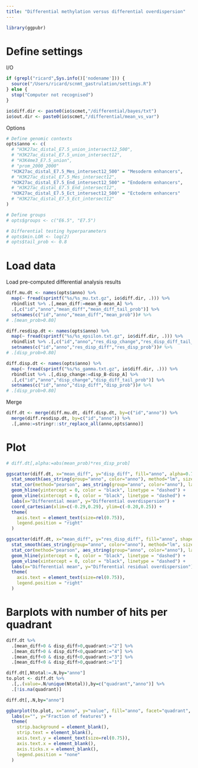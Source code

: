 ```yaml
---
title: "Differential methylation versus differential overdispersion"
---
```


```r
library(ggpubr)
```

# Define settings

I/O
```r
if (grepl("ricard",Sys.info()['nodename'])) {
  source("/Users/ricard/scnmt_gastrulation/settings.R")
} else {
  stop("Computer not recognised")
}

io$diff.dir <- paste0(io$scmet,"/differential/bayes/txt")
io$out.dir <- paste0(io$scmet,"/differential/mean_vs_var")
```

Options
```r
# Define genomic contexts
opts$anno <- c(
  # "H3K27ac_distal_E7.5_union_intersect12_500",
  # "H3K27ac_distal_E7.5_union_intersect12",
  # "H3K4me3_E7.5_union",
  # "prom_2000_2000"
  "H3K27ac_distal_E7.5_Mes_intersect12_500" = "Mesoderm enhancers",
  # "H3K27ac_distal_E7.5_Mes_intersect12",
  "H3K27ac_distal_E7.5_End_intersect12_500" = "Endoderm enhancers",
  # "H3K27ac_distal_E7.5_End_intersect12",
  "H3K27ac_distal_E7.5_Ect_intersect12_500" = "Ectoderm enhancers"
  # "H3K27ac_distal_E7.5_Ect_intersect12"
)

# Define groups
# opts$groups <- c("E6.5", "E7.5")

# Differential testing hyperparameters
# opts$min.LOR <- log(2)
# opts$tail_prob <- 0.8
```

# Load data

Load pre-computed differential analysis results
```r
diff.mu.dt <- names(opts$anno) %>% 
  map(~ fread(sprintf("%s/%s_mu.txt.gz", io$diff.dir, .))) %>%
  rbindlist %>% .[,mean_diff:=mean_B-mean_A] %>%
  .[,c("id","anno","mean_diff","mean_diff_tail_prob")] %>%
  setnames(c("id","anno","mean_diff","mean_prob"))# %>%
# .[mean_prob>0.80]

diff.resdisp.dt <- names(opts$anno) %>%
  map(~ fread(sprintf("%s/%s_epsilon.txt.gz", io$diff.dir, .))) %>%
  rbindlist %>% .[,c("id","anno","res_disp_change","res_disp_diff_tail_prob")] %>%
  setnames(c("id","anno","res_disp_diff","res_disp_prob"))# %>%
# .[disp_prob>0.80]

diff.disp.dt <- names(opts$anno) %>% 
  map(~ fread(sprintf("%s/%s_gamma.txt.gz", io$diff.dir, .))) %>%
  rbindlist %>% .[,disp_change:=disp_B-disp_A] %>%
  .[,c("id","anno","disp_change","disp_diff_tail_prob")] %>%
  setnames(c("id","anno","disp_diff","disp_prob"))# %>%
# .[disp_prob>0.80]
```

Merge
```r
diff.dt <- merge(diff.mu.dt, diff.disp.dt, by=c("id","anno")) %>%
  merge(diff.resdisp.dt, by=c("id","anno")) %>%
  .[,anno:=stringr::str_replace_all(anno,opts$anno)]
```

# Plot 

```r
# diff.dt[,alpha:=abs(mean_prob)*res_disp_prob]

ggscatter(diff.dt, x="mean_diff", y="disp_diff", fill="anno", alpha=0.7, shape=21, size=1.25) +
  stat_smooth(aes_string(group="anno", color="anno"), method="lm", size=0.75, se=T, alpha=0.25) +
  stat_cor(method="pearson", aes_string(group="anno", color="anno"), label.x.npc = 0.6, label.y.npc = 0.9, size=3) +
  geom_hline(yintercept = 0, color = "black", linetype = "dashed") +
  geom_vline(xintercept = 0, color = "black", linetype = "dashed") +
  labs(x="Differential mean", y="Differential overdispersion") +
  coord_cartesian(xlim=c(-0.29,0.29), ylim=c(-0.20,0.25)) +
  theme(
    axis.text = element_text(size=rel(0.75)),
    legend.position = "right"
  )
```

```r
ggscatter(diff.dt, x="mean_diff", y="res_disp_diff", fill="anno", shape=21, size=1.25) +
  stat_smooth(aes_string(group="anno", color="anno"), method="lm", size=0.75, se=T, alpha=0.25) +
  stat_cor(method="pearson", aes_string(group="anno", color="anno"), label.x.npc = 0.6, label.y.npc = 0.12, size=3) +
  geom_hline(yintercept = 0, color = "black", linetype = "dashed") +
  geom_vline(xintercept = 0, color = "black", linetype = "dashed") +
  labs(x="Differential mean", y="Differential residual overdispersion") +
  theme(
    axis.text = element_text(size=rel(0.75)),
    legend.position = "right"
  )
```

# Barplots with number of hits per quadrant


```r
diff.dt %>%
  .[mean_diff>0 & disp_diff>0,quadrant:="2"] %>%
  .[mean_diff>0 & disp_diff<0,quadrant:="4"] %>%
  .[mean_diff<0 & disp_diff<0,quadrant:="3"] %>%
  .[mean_diff<0 & disp_diff>0,quadrant:="1"]

diff.dt[,Ntotal:=.N,by="anno"]
to.plot <- diff.dt %>%
  .[,.(value=.N/unique(Ntotal)),by=c("quadrant","anno")] %>%
  .[!is.na(quadrant)]
```

```r
diff.dt[,.N,by="anno"]
```

```r
ggbarplot(to.plot, x="anno", y="value", fill="anno", facet="quadrant", width=0.9) +
  labs(x="", y="Fraction of features") +
  theme(
    strip.background = element_blank(),
    strip.text = element_blank(),
    axis.text.y = element_text(size=rel(0.75)),
    axis.text.x = element_blank(),
    axis.ticks.x = element_blank(),
    legend.position = "none"
  )
```

